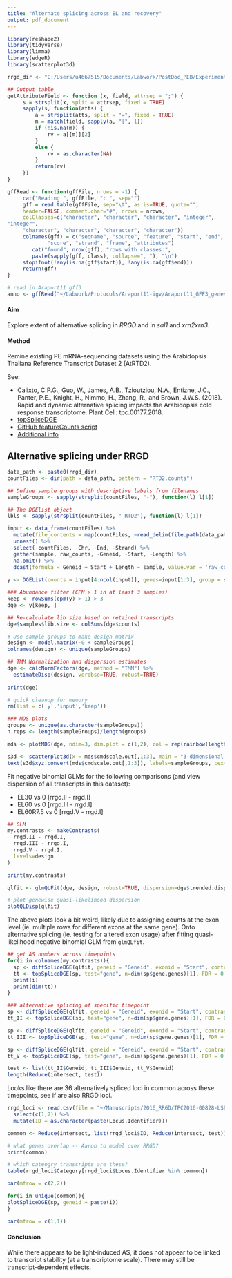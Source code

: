 ---
title: "Alternate splicing across EL and recovery"
output: pdf_document
---

```{r setup, include=FALSE}
library(reshape2)
library(tidyverse)
library(limma)
library(edgeR) 
library(scatterplot3d)

rrgd_dir <- "C:/Users/u4667515/Documents/Labwork/PostDoc_PEB/Experiments/2018/Alternative splicing exploration/RRGD_AS"

## Output table
getAttributeField <- function (x, field, attrsep = ";") {
     s = strsplit(x, split = attrsep, fixed = TRUE)
     sapply(s, function(atts) {
         a = strsplit(atts, split = "=", fixed = TRUE)
         m = match(field, sapply(a, "[", 1))
         if (!is.na(m)) {
             rv = a[[m]][2]
         }
         else {
             rv = as.character(NA)
         }
         return(rv)
     })
}

gffRead <- function(gffFile, nrows = -1) {
     cat("Reading ", gffFile, ": ", sep="")
     gff = read.table(gffFile, sep="\t", as.is=TRUE, quote="",
     header=FALSE, comment.char="#", nrows = nrows,
     colClasses=c("character", "character", "character", "integer",
"integer",
     "character", "character", "character", "character"))
     colnames(gff) = c("seqname", "source", "feature", "start", "end",
             "score", "strand", "frame", "attributes")
        cat("found", nrow(gff), "rows with classes:",
        paste(sapply(gff, class), collapse=", "), "\n")
     stopifnot(!any(is.na(gff$start)), !any(is.na(gff$end)))
     return(gff)
}

# read in Araport11 gff3
anno <- gffRead("~/Labwork/Protocols/Araport11-igv/Araport11_GFF3_genes_transposons.201606.gff")
```

#### Aim
Explore extent of alternative splicing in _RRGD_ and in *sal1* and *xrn2xrn3*.

#### Method
Remine existing PE mRNA-sequencing datasets using the Arabidopsis Thaliana Reference Transcript Dataset 2 (AtRTD2). 

See: 

- Calixto, C.P.G., Guo, W., James, A.B., Tzioutziou, N.A., Entizne, J.C., Panter, P.E., Knight, H., Nimmo, H., Zhang, R., and Brown, J.W.S. (2018). Rapid and dynamic alternative splicing impacts the Arabidopsis cold response transcriptome. Plant Cell: tpc.00177.2018.
- [topSpliceDGE](https://www.bioconductor.org/packages/devel/bioc/vignettes/edgeR/inst/doc/edgeRUsersGuide.pdf)
- [GitHub featureCounts script](https://github.com/dtrain16/NGS-scripts/blob/master/RNA/RNAseq_featureCounts_AS.sh)
- [Additional info](https://www.biostars.org/p/321379/)

## Alternative splicing under RRGD

```{r RRGD DGEList, message=FALSE}
data_path <- paste0(rrgd_dir)
countFiles <- dir(path = data_path, pattern = "RTD2.counts")

## Define sample groups with descriptive labels from filenames
sampleGroups <- sapply(strsplit(countFiles, "-"), function(l) l[1])

## The DGElist object
lbls <- sapply(strsplit(countFiles, "_RTD2"), function(l) l[1])

input <- data_frame(countFiles) %>%
  mutate(file_contents = map(countFiles, ~read_delim(file.path(data_path, .),  delim = '\t', skip=1))) %>%
  unnest() %>%
  select(-countFiles, -Chr, -End, -Strand) %>%
  gather(sample, raw_counts, -Geneid, -Start, -Length) %>%
  na.omit() %>%
  dcast(formula = Geneid + Start + Length ~ sample, value.var = 'raw_counts', fun.aggregate = mean)
  
y <- DGEList(counts = input[4:ncol(input)], genes=input[1:3], group = sampleGroups, samples = lbls)

### Abundance filter (CPM > 1 in at least 3 samples)
keep <- rowSums(cpm(y) > 1) > 3
dge <- y[keep, ]

## Re-calculate lib size based on retained transcripts
dge$samples$lib.size <- colSums(dge$counts)

# Use sample groups to make design matrix
design <- model.matrix(~0 + sampleGroups)
colnames(design) <- unique(sampleGroups)

## TMM Normalization and dispersion estimates
dge <- calcNormFactors(dge, method = "TMM") %>%
  estimateDisp(design, verobse=TRUE, robust=TRUE)
  
print(dge)

# quick cleanup for memory
rm(list = c('y','input','keep'))

### MDS plots
groups <- unique(as.character(sampleGroups))
n.reps <- length(sampleGroups)/length(groups)

mds <- plotMDS(dge, ndim=3, dim.plot = c(1,2), col = rep(rainbow(length(groups)), each = n.reps))

s3d <- scatterplot3d(x = mds$cmdscale.out[,1:3], main = "3-dimensional MDS", xlab = "dim 1", ylab = "dim 2", zlab = "dim 3", color = rep(rainbow(length(groups)), each = n.reps), type='h', pch=19, lwd=1.5)
text(s3d$xyz.convert(mds$cmdscale.out[,1:3]), labels=sampleGroups, cex=.75, pos=4)

```

Fit negative binomial GLMs for the following comparisons (and view dispersion of all transcripts in this dataset):

- EL30 vs 0 [rrgd.II - rrgd.I] 
- EL60 vs 0 [rrgd.III - rrgd.I] 
- EL60R7.5 vs 0  [rrgd.V - rrgd.I]

```{r}
## GLM
my.contrasts <- makeContrasts(
  rrgd.II - rrgd.I, 
  rrgd.III - rrgd.I, 
  rrgd.V - rrgd.I,
  levels=design
)

print(my.contrasts)

qlfit <- glmQLFit(dge, design, robust=TRUE, dispersion=dge$trended.dispersion)

# plot genewise quasi-likelihood dispersion
plotQLDisp(qlfit)
```

The above plots look a bit weird, likely due to assigning counts at the exon level (ie. multiple rows for different exons at the same gene). Onto alternative splicing (ie. testing for altered exon usage) after fitting quasi-likelihood negative binomial GLM from `glmQLfit`.

```{r, message=FALSE}
## get AS numbers across timepoints
for(i in colnames(my.contrasts)){
  sp <- diffSpliceDGE(qlfit, geneid = "Geneid", exonid = "Start", contrast = my.contrasts[,i])
  tt <- topSpliceDGE(sp, test="gene", n=dim(sp$gene.genes)[1], FDR = 0.05)
  print(i)
  print(dim(tt))
}

### alternative splicing of specific timepoint
sp <- diffSpliceDGE(qlfit, geneid = "Geneid", exonid = "Start", contrast = my.contrasts[,"rrgd.II - rrgd.I"])
tt_II <- topSpliceDGE(sp, test="gene", n=dim(sp$gene.genes)[1], FDR = 0.05)

sp <- diffSpliceDGE(qlfit, geneid = "Geneid", exonid = "Start", contrast = my.contrasts[,"rrgd.III - rrgd.I"])
tt_III <- topSpliceDGE(sp, test="gene", n=dim(sp$gene.genes)[1], FDR = 0.05)

sp <- diffSpliceDGE(qlfit, geneid = "Geneid", exonid = "Start", contrast = my.contrasts[,"rrgd.V - rrgd.I"])
tt_V <- topSpliceDGE(sp, test="gene", n=dim(sp$gene.genes)[1], FDR = 0.05)

test <- list(tt_II$Geneid, tt_III$Geneid, tt_V$Geneid)
length(Reduce(intersect, test))

```

Looks like there are 36 alternatively spliced loci in common across these timepoints, see if are also RRGD loci.

```{r}
rrgd_loci <- read.csv(file = "~/Manuscripts/2016_RRGD/TPC2016-00828-LSBR2_Supplemental_Data_Sets_5.csv", skip = 6) %>%
  select(c(1,7)) %>%
  mutate(ID = as.character(paste(Locus.Identifier)))

common <- Reduce(intersect, list(rrgd_loci$ID, Reduce(intersect, test)))

# what genes overlap -- Aaron to model over RRGD?
print(common)

# which cateogry transcripts are these?
table(rrgd_loci$Category[rrgd_loci$Locus.Identifier %in% common])

par(mfrow = c(2,2))

for(i in unique(common)){
plotSpliceDGE(sp, geneid = paste(i))
}

par(mfrow = c(1,1))
```

#### Conclusion
While there appears to be light-induced AS, it does not appear to be linked to transcript stability (at a transcriptome scale). There may still be transcript-dependent effects.
